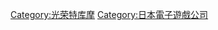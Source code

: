 {{Cat main}}

{{DEFAULTSORT:Tecmo}}
[[Category:光荣特库摩|Category:光荣特库摩]]
[[Category:日本電子遊戲公司|Category:日本電子遊戲公司]]